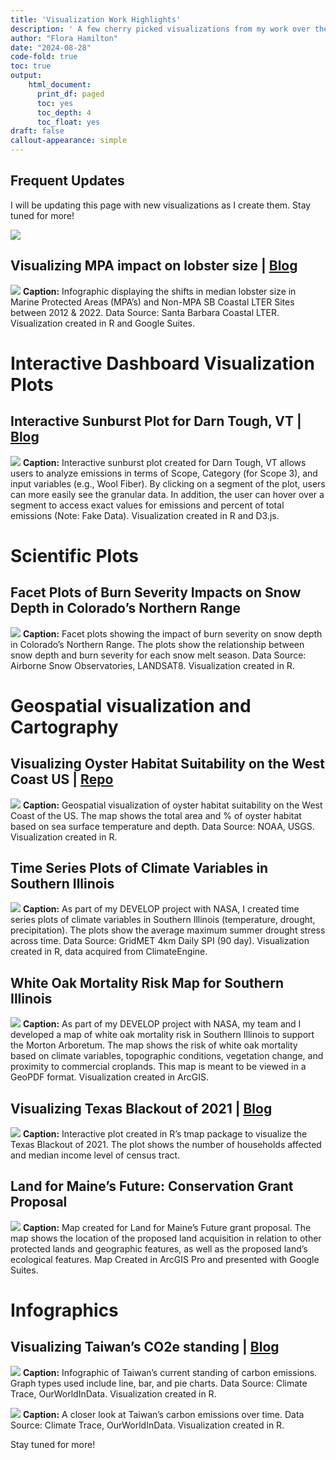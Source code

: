 ```yaml
---
title: 'Visualization Work Highlights'
description: ' A few cherry picked visualizations from my work over the years 🍒'
author: "Flora Hamilton"
date: "2024-08-28"
code-fold: true 
toc: true
output:
    html_document:
      print_df: paged
      toc: yes
      toc_depth: 4
      toc_float: yes
draft: false
callout-appearance: simple
---
```


::: {.callout-note appearance="simple"}

## Frequent Updates
I will be updating this page with new visualizations as I create them. Stay tuned for more!

:::

![](preview-image.jpg)

## Visualizing MPA impact on lobster size | [Blog](https://floraham.github.io/Projects/2024-02-03-lobsterviz/)
![](lobster-plot.jpg)
**Caption:** Infographic displaying the shifts in median lobster size in Marine Protected Areas (MPA's) and Non-MPA SB Coastal LTER Sites between 2012 & 2022. Data Source: Santa Barbara Coastal LTER. Visualization created in R and Google Suites. 

# Interactive Dashboard Visualization Plots 
## Interactive Sunburst Plot for Darn Tough, VT | [Blog](https://floraham.github.io/Projects/2024-03-11-DarnTough/)

![](sunburst-plot.jpg)
**Caption:** Interactive sunburst plot created for Darn Tough, VT allows users to analyze emissions in terms of Scope, Category (for Scope 3), and input variables (e.g., Wool Fiber). By clicking on a segment of the plot, users can more easily see the granular data. In addition, the user can hover over a segment to access exact values for emissions and percent of total emissions (Note: Fake Data). Visualization created in R and D3.js. 

# Scientific Plots
## Facet Plots of Burn Severity Impacts on Snow Depth in Colorado's Northern Range 

![](snow-fire-facet-plots.png)
**Caption:** Facet plots showing the impact of burn severity on snow depth in Colorado's Northern Range. The plots show the relationship between snow depth and burn severity for each snow melt season. Data Source: Airborne Snow Observatories, LANDSAT8. Visualization created in R.

# Geospatial visualization and Cartography
## Visualizing Oyster Habitat Suitability on the West Coast US | [Repo](https://github.com/floraham/aquaculture-eez)
![](oysters-eez-viz.jpg)
**Caption:** Geospatial visualization of oyster habitat suitability on the West Coast of the US. The map shows the total area and % of oyster habitat based on sea surface temperature and depth. Data Source: NOAA, USGS. Visualization created in R. 


## Time Series Plots of Climate Variables in Southern Illinois 


![](time-series-climate.png)
**Caption:** As part of my DEVELOP project with NASA, I created time series plots of climate variables in Southern Illinois (temperature, drought, precipitation). The plots show the average maximum summer drought stress across time. Data Source: GridMET 4km Daily SPI (90 day). Visualization created in R, data acquired from ClimateEngine. 

## White Oak Mortality Risk Map for Southern Illinois 

![](risk-map.png)
**Caption:** As part of my DEVELOP project with NASA, my team and I developed a map of white oak mortality risk in Southern Illinois to support the Morton Arboretum. The map shows the risk of white oak mortality based on climate variables, topographic conditions, vegetation change, and proximity to commercial croplands. This map is meant to be viewed in a GeoPDF format. Visualization created in ArcGIS. 


## Visualizing Texas Blackout of 2021 | [Blog](https://floraham.github.io/Projects/2023-12-08-texas/)
![](texas-blackout-viz.png)
**Caption:** Interactive plot created in R's tmap package to visualize the Texas Blackout of 2021. The plot shows the number of households affected and median income level of census tract.

## Land for Maine's Future: Conservation Grant Proposal 
![](land-for-maine.png)
**Caption:** Map created for Land for Maine's Future grant proposal. The map shows the location of the proposed land acquisition in relation to other protected lands and geographic features, as well as the proposed land's ecological features. Map Created in ArcGIS Pro and presented with Google Suites. 




# Infographics

## Visualizing Taiwan's CO2e standing | [Blog](https://floraham.github.io/Projects/2024-03-11-TaiwanCO2/)
![](taiwan-viz.png)
**Caption:** Infographic of Taiwan's current standing of carbon emissions. Graph types used include line, bar, and pie charts. Data Source: Climate Trace, OurWorldInData. Visualization created in R. 

![](line-graph-taiwan-viz.png)
**Caption:** A closer look at Taiwan's carbon emissions over time. Data Source: Climate Trace, OurWorldInData. Visualization created in R.


Stay tuned for more!



